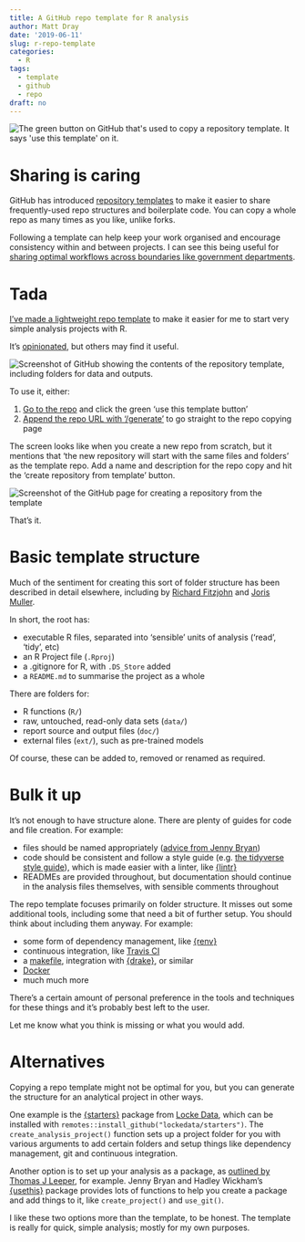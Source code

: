 ```yaml
---
title: A GitHub repo template for R analysis
author: Matt Dray
date: '2019-06-11'
slug: r-repo-template
categories:
  - R
tags:
  - template
  - github
  - repo
draft: no
---
```


<img src="/post/2019-06-11-a-repo-template-for-r-analysis_files/use-this.png" alt="The green button on GitHub that's used to copy a repository template. It says 'use this template' on it.">

# Sharing is caring

GitHub has introduced [repository templates](https://github.blog/2019-06-06-generate-new-repositories-with-repository-templates/) to make it easier to share frequently-used repo structures and boilerplate code. You can copy a whole repo as many times as you like, unlike forks.

Following a template can help keep your work organised and encourage consistency within and between projects. I can see this being useful for [sharing optimal workflows across boundaries like government departments](https://ukgovdatascience.github.io/rap-website/).

# Tada

[I've made a lightweight repo template](https://github.com/matt-dray/r-analysis-template/) to make it easier for me to start very simple analysis projects with R.

It's [opinionated](https://stackoverflow.com/questions/802050/what-is-opinionated-software), but others may find it useful.

<img src="/post/2019-06-11-a-repo-template-for-r-analysis_files/repo.png" alt="Screenshot of GitHub showing the contents of the repository template, including folders for data and outputs.">

To use it, either:

1. [Go to the repo](https://github.com/matt-dray/r-analysis-template/) and click the green 'use this template button'
1. [Append the repo URL with '/generate'](https://github.com/matt-dray/r-analysis-template/generate/) to go straight to the repo copying page

The screen looks like when you create a new repo from scratch, but it mentions that 'the new repository will start with the same files and folders' as the template repo. Add a name and description for the repo copy and hit the 'create repository from template' button.

<img src="/post/2019-06-11-a-repo-template-for-r-analysis_files/copy-repo.png" alt="Screenshot of the GitHub page for creating a repository from the template">

That's it.

# Basic template structure

Much of the sentiment for creating this sort of folder structure has been described in detail elsewhere, including by [Richard Fitzjohn](https://nicercode.github.io/blog/2013-04-05-projects/) and [Joris Muller](http://blog.jom.link/implementation_basic_reproductible_workflow.html).

In short, the root has:

* executable R files, separated into 'sensible' units of analysis ('read', 'tidy', etc)
* an R Project file (`.Rproj`)
* a .gitignore for R, with `.DS_Store` added
* a `README.md` to summarise the project as a whole

There are folders for:

* R functions (`R/`)
* raw, untouched, read-only data sets (`data/`)
* report source and output files (`doc/`)
* external files (`ext/`), such as pre-trained models

Of course, these can be added to, removed or renamed as required.

# Bulk it up

It's not enough to have structure alone. There are plenty of guides for code and file creation. For example:

* files should be named appropriately ([advice from Jenny Bryan](https://speakerdeck.com/jennybc/how-to-name-files))
* code should be consistent and follow a style guide (e.g. [the tidyverse style guide](https://style.tidyverse.org/)), which is made easier with a linter, like [{lintr}](https://github.com/jimhester/lintr)
* READMEs are provided throughout, but documentation should continue in the analysis files themselves, with sensible comments throughout

The repo template focuses primarily on folder structure. It misses out some additional tools, including some that need a bit of further setup. You should think about including them anyway. For example:

* some form of dependency management, like [{renv}](https://github.com/rstudio/renv)
* continuous integration, like [Travis CI](https://travis-ci.org/)
* a [makefile](https://en.wikipedia.org/wiki/Makefile), integration with [{drake}](https://ropensci.github.io/drake/), or similar
* [Docker](https://www.docker.com/)
* much much more

There's a certain amount of personal preference in the tools and techniques for these things and it's probably best left to the user.

Let me know what you think is missing or what you would add.

# Alternatives

Copying a repo template might not be optimal for you, but you can generate the structure for an analytical project in other ways.

One example is the [{starters}](https://github.com/lockedata/starters) package from [Locke Data](https://itsalocke.com/), which can be installed with `remotes::install_github("lockedata/starters")`. The `create_analysis_project()` function sets up a project folder for you with various arguments to add certain folders and setup things like dependency management, git and continuous integration.

Another option is to set up your analysis as a package, as [outlined by Thomas J Leeper](https://thomasleeper.com/2016/11/analysis-as-package/), for example. Jenny Bryan and Hadley Wickham's [{usethis}](https://usethis.r-lib.org/) package provides lots of functions to help you create a package and add things to it, like `create_project()` and `use_git()`.

I like these two options more than the template, to be honest. The template is really for quick, simple analysis; mostly for my own purposes.